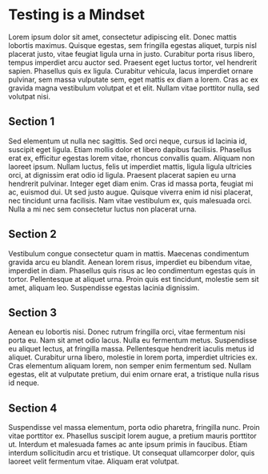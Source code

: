# Testing is a Mindset

Lorem ipsum dolor sit amet, consectetur adipiscing elit. Donec mattis lobortis maximus. Quisque egestas, sem fringilla egestas aliquet, turpis nisl placerat justo, vitae feugiat ligula urna in justo. Curabitur porta risus libero, tempus imperdiet arcu auctor sed. Praesent eget luctus tortor, vel hendrerit sapien. Phasellus quis ex ligula. Curabitur vehicula, lacus imperdiet ornare pulvinar, sem massa vulputate sem, eget mattis ex diam a lorem. Cras ac ex gravida magna vestibulum volutpat et et elit. Nullam vitae porttitor nulla, sed volutpat nisi.

## Section 1

Sed elementum ut nulla nec sagittis. Sed orci neque, cursus id lacinia id, suscipit eget ligula. Etiam mollis dolor et libero dapibus facilisis. Phasellus erat ex, efficitur egestas lorem vitae, rhoncus convallis quam. Aliquam non laoreet ipsum. Nullam luctus, felis ut imperdiet mattis, ligula ligula ultricies orci, at dignissim erat odio id ligula. Praesent placerat sapien eu urna hendrerit pulvinar. Integer eget diam enim. Cras id massa porta, feugiat mi ac, euismod dui. Ut sed justo augue. Quisque viverra enim id nisi placerat, nec tincidunt urna facilisis. Nam vitae vestibulum ex, quis malesuada orci. Nulla a mi nec sem consectetur luctus non placerat urna.

## Section 2

Vestibulum congue consectetur quam in mattis. Maecenas condimentum gravida arcu eu blandit. Aenean lorem risus, imperdiet eu bibendum vitae, imperdiet in diam. Phasellus quis risus ac leo condimentum egestas quis in tortor. Pellentesque at aliquet urna. Proin quis est tincidunt, molestie sem sit amet, aliquam leo. Suspendisse egestas lacinia dignissim.

## Section 3

Aenean eu lobortis nisi. Donec rutrum fringilla orci, vitae fermentum nisi porta eu. Nam sit amet odio lacus. Nulla eu fermentum metus. Suspendisse eu aliquet lectus, at fringilla massa. Pellentesque hendrerit iaculis metus id aliquet. Curabitur urna libero, molestie in lorem porta, imperdiet ultricies ex. Cras elementum aliquam lorem, non semper enim fermentum sed. Nullam egestas, elit at vulputate pretium, dui enim ornare erat, a tristique nulla risus id neque.

## Section 4

Suspendisse vel massa elementum, porta odio pharetra, fringilla nunc. Proin vitae porttitor ex. Phasellus suscipit lorem augue, a pretium mauris porttitor ut. Interdum et malesuada fames ac ante ipsum primis in faucibus. Etiam interdum sollicitudin arcu et tristique. Ut consequat ullamcorper dolor, quis laoreet velit fermentum vitae. Aliquam erat volutpat.
